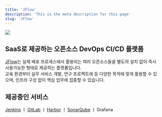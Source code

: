 ```yaml
---
title: 'JFlow'
description: 'This is the meta description for this page'
slug: 'JFlow'
---
```



[<img src="./JFlow/images/jflow-logo.png" width="auto" height="auto"/>](https://jflow.jbnu.ac.kr)

## SaaS로 제공하는 오픈소스 DevOps CI/CD 플랫폼

[JFlow](https://jflow.jbnu.ac.kr/)는 실제 배포 프로세스에서 활용되는 여러 오픈소스들을 별도의 설치 없이 즉시 사용가능한 형태로 제공하는 플랫폼입니다.<br/>
교육 환경부터 실무 서비스 개발, 연구 프로젝트에 등 다양한 목적에 맞게 활용할 수 있으며, 인프라 구성 없이 핵심 업무에 집중할 수 있습니다.<br/>

## 제공중인 서비스

[Jenkins](https://jenkins.jbnu.ac.kr/) ㅣ [GitLab](https://gitlab.jbnu.ac.kr/) ㅣ [Harbor](https://harbor.jbnu.ac.kr/) ㅣ [SonarQube](https://sonarqube.jbnu.ac.kr/) ㅣ Grafana